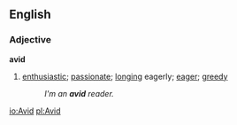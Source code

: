 ==English==
===Adjective===
'''avid'''
# [[enthusiastic]]; [[passionate]]; [[long]]ing eagerly; [[eager]]; [[greedy]]
#:''I'm an '''avid''' reader.''

[[io:Avid]]
[[pl:Avid]]